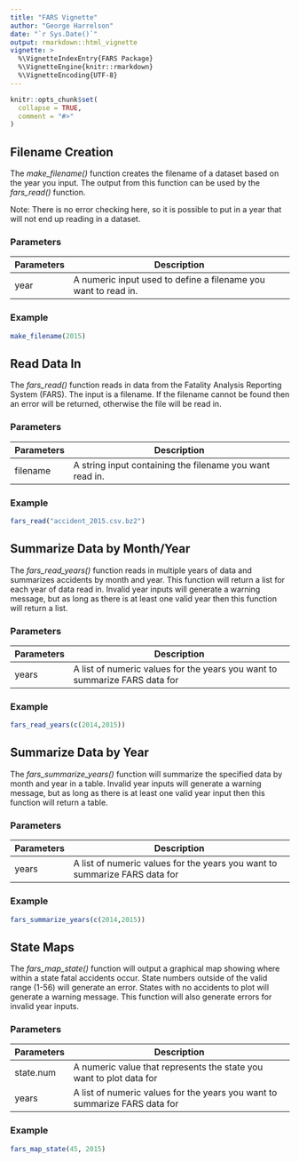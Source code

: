 ```yaml
---
title: "FARS Vignette"
author: "George Harrelson"
date: "`r Sys.Date()`"
output: rmarkdown::html_vignette
vignette: >
  %\VignetteIndexEntry{FARS Package}
  %\VignetteEngine{knitr::rmarkdown}
  %\VignetteEncoding{UTF-8}
---
```


```r
knitr::opts_chunk$set(
  collapse = TRUE,
  comment = "#>"
)
```

## Filename Creation

The *make_filename()* function creates the filename of a dataset based on the year you input. The output from this
function can be used by the *fars_read()* function.

Note: There is no error checking here, so it is possible to put in a year that will not end up reading in a dataset.

### Parameters

|**Parameters** |**Description**                                                 |   
|---------------|----------------------------------------------------------------|
|year| A numeric input used to define a filename you want to read in.|

### Example

```r
make_filename(2015)
```

## Read Data In

The *fars_read()* function reads in data from the Fatality Analysis Reporting System (FARS). The input is a filename.
If the filename cannot be found then an error will be returned, otherwise the file will be read in.

### Parameters

|**Parameters** |**Description**                                   |
|---------------|--------------------------------------------------|
|filename| A string input containing the filename you want read in.|

### Example

```r
fars_read("accident_2015.csv.bz2")
```

## Summarize Data by Month/Year

The *fars_read_years()* function reads in multiple years of data and summarizes accidents by month and year. This function will return a list for each year of data read in. Invalid year inputs will generate a warning message, but as long as there is at least one valid year then this function will return a list.

### Parameters

|**Parameters** |**Description**                                                  |
|---------------|-----------------------------------------------------------------|
|years| A list of numeric values for the years you want to summarize FARS data for|

### Example

```r
fars_read_years(c(2014,2015))
```

## Summarize Data by Year

The *fars_summarize_years()* function will summarize the specified data by month and year in a table. Invalid year inputs will generate a warning message, but as long as there is at least one valid year input then this function will return a table.

### Parameters

|**Parameters** |**Description**                                                  |
|---------------|-----------------------------------------------------------------|
|years| A list of numeric values for the years you want to summarize FARS data for|

### Example

```r
fars_summarize_years(c(2014,2015))
```

## State Maps

The *fars_map_state()* function will output a graphical map showing where within a state fatal accidents occur. State numbers outside of the valid range (1-56) will generate an error. States with no accidents to plot will generate a warning message. This function will also generate errors for invalid year inputs.

### Parameters

|**Parameters** |**Description**                                                  |
|---------------|-----------------------------------------------------------------|
|state.num| A numeric value that represents the state you want to plot data for   |
|years| A list of numeric values for the years you want to summarize FARS data for |

### Example

```r
fars_map_state(45, 2015)
```
